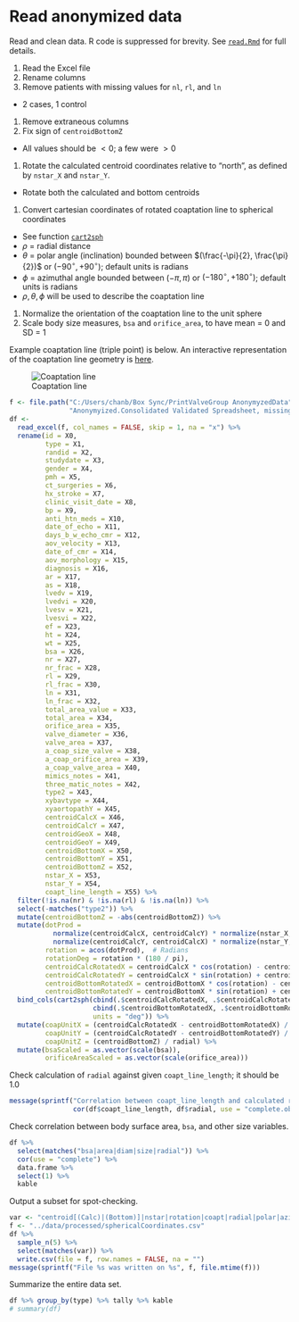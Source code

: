 # Read anonymized data

Read and clean data.
R code is suppressed for brevity.
See [`read.Rmd`](../scripts/read.Rmd) for full details.

1. Read the Excel file
1. Rename columns
1. Remove patients with missing values for `nl`, `rl`, and `ln`
  * 2 cases, 1 control
1. Remove extraneous columns
1. Fix sign of `centroidBottomZ`
  * All values should be $<0$; a few were $>0$
1. Rotate the calculated centroid coordinates relative to "north", as defined by `nstar_X` and `nstar_Y`.
  * Rotate both the calculated and bottom centroids
1. Convert cartesian coordinates of rotated coaptation line to spherical coordinates
  * See function [`cart2sph`](../lib/cart2sph.R)
  * $\rho$ = radial distance
  * $\theta$ = polar angle (inclination) bounded between $(\frac{-\pi}{2}, \frac{\pi}{2})$ or $(-90^{\circ}, +90^{\circ})$; default units is radians
  * $\phi$ = azimuthal angle bounded between $(-\pi, \pi)$ or $(-180^{\circ}, +180^{\circ})$; default units is radians
  * $\rho, \theta, \phi$ will be used to describe the coaptation line
1. Normalize the orientation of the coaptation line to the unit sphere
1. Scale body size measures, `bsa` and `orifice_area`, to have mean = 0 and SD = 1

Example coaptation line (triple point) is below.
An interactive representation of the coaptation line geometry is [here](https://ggbm.at/CeF95YMN).

![Coaptation line](../figures/CoaptationLine.png)

```r
f <- file.path("C:/Users/chanb/Box Sync/PrintValveGroup AnonymyzedData",
               "Anonymyized.Consolidated Validated Spreadsheet, missing some BSAs.xlsx")
df <-
  read_excel(f, col_names = FALSE, skip = 1, na = "x") %>% 
  rename(id = X0,
         type = X1,
         randid = X2,
         studydate = X3,
         gender = X4,
         pmh = X5,
         ct_surgeries = X6,
         hx_stroke = X7,
         clinic_visit_date = X8,
         bp = X9,
         anti_htn_meds = X10,
         date_of_echo = X11,
         days_b_w_echo_cmr = X12,
         aov_velocity = X13,
         date_of_cmr = X14,
         aov_morphology = X15,
         diagnosis = X16,
         ar = X17,
         as = X18,
         lvedv = X19,
         lvedvi = X20,
         lvesv = X21,
         lvesvi = X22,
         ef = X23,
         ht = X24,
         wt = X25,
         bsa = X26,
         nr = X27,
         nr_frac = X28,
         rl = X29,
         rl_frac = X30,
         ln = X31,
         ln_frac = X32,
         total_area_value = X33,
         total_area = X34,
         orifice_area = X35,
         valve_diameter = X36,
         valve_area = X37,
         a_coap_size_valve = X38,
         a_coap_orifice_area = X39,
         a_coap_valve_area = X40,
         mimics_notes = X41,
         three_matic_notes = X42,
         type2 = X43,
         xybavtype = X44,
         xyaortopathY = X45,
         centroidCalcX = X46,
         centroidCalcY = X47,
         centroidGeoX = X48,
         centroidGeoY = X49,
         centroidBottomX = X50,
         centroidBottomY = X51,
         centroidBottomZ = X52,
         nstar_X = X53,
         nstar_Y = X54,
         coapt_line_length = X55) %>% 
  filter(!is.na(nr) & !is.na(rl) & !is.na(ln)) %>% 
  select(-matches("type2")) %>%
  mutate(centroidBottomZ = -abs(centroidBottomZ)) %>%
  mutate(dotProd =
           normalize(centroidCalcX, centroidCalcY) * normalize(nstar_X, nstar_Y) +
           normalize(centroidCalcY, centroidCalcX) * normalize(nstar_Y, nstar_X),
         rotation = acos(dotProd),  # Radians
         rotationDeg = rotation * (180 / pi),
         centroidCalcRotatedX = centroidCalcX * cos(rotation) - centroidCalcY * sin(rotation),
         centroidCalcRotatedY = centroidCalcX * sin(rotation) + centroidCalcY * cos(rotation),
         centroidBottomRotatedX = centroidBottomX * cos(rotation) - centroidBottomY * sin(rotation),
         centroidBottomRotatedY = centroidBottomX * sin(rotation) + centroidBottomY * cos(rotation)) %>% 
  bind_cols(cart2sph(cbind(.$centroidCalcRotatedX, .$centroidCalcRotatedY, .$centroidBottomZ),
                     cbind(.$centroidBottomRotatedX, .$centroidBottomRotatedY, 0),
                     units = "deg")) %>%
  mutate(coapUnitX = (centroidCalcRotatedX - centroidBottomRotatedX) / radial,
         coapUnitY = (centroidCalcRotatedY - centroidBottomRotatedY) / radial,
         coapUnitZ = (centroidBottomZ) / radial) %>% 
  mutate(bsaScaled = as.vector(scale(bsa)),
         orificeAreaScaled = as.vector(scale(orifice_area)))
```

Check calculation of `radial` against given `coapt_line_length`; it should be 1.0

```r
message(sprintf("Correlation between coapt_line_length and calculated radial is: %.05f",
                cor(df$coapt_line_length, df$radial, use = "complete.obs")))
```

Check correlation between body surface area, `bsa`, and other size variables.

```r
df %>% 
  select(matches("bsa|area|diam|size|radial")) %>% 
  cor(use = "complete") %>% 
  data.frame %>%
  select(1) %>%
  kable
```

Output a subset for spot-checking.

```r
var <- "centroid[(Calc)|(Bottom)]|nstar|rotation|coapt|radial|polar|azimuthal"
f <- "../data/processed/sphericalCoordinates.csv"
df %>%
  sample_n(5) %>%
  select(matches(var)) %>% 
  write.csv(file = f, row.names = FALSE, na = "")
message(sprintf("File %s was written on %s", f, file.mtime(f)))
```

Summarize the entire data set.

```r
df %>% group_by(type) %>% tally %>% kable
# summary(df)
```
